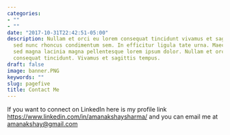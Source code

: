 ```yaml
---
categories:
- ""
- ""
date: "2017-10-31T22:42:51-05:00"
description: Nullam et orci eu lorem consequat tincidunt vivamus et sagittis magna
  sed nunc rhoncus condimentum sem. In efficitur ligula tate urna. Maecenas massa
  sed magna lacinia magna pellentesque lorem ipsum dolor. Nullam et orci eu lorem
  consequat tincidunt. Vivamus et sagittis tempus.
draft: false
image: banner.PNG
keywords: ""
slug: pagefive
title: Contact Me
---
```


If you want to connect on LinkedIn here is my profile link <https://www.linkedin.com/in/amanakshaysharma/> and you can email me at <amanakshay@gmail.com>